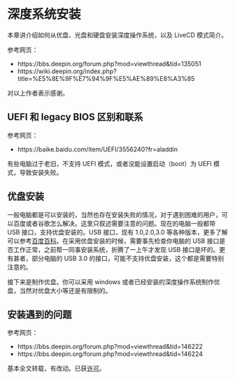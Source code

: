 # 深度系统安装 {#deepin-install}

本章讲介绍如何从优盘、光盘和硬盘安装深度操作系统，以及 LiveCD 模式简介。

参考网页：

+ https://bbs.deepin.org/forum.php?mod=viewthread&tid=135051
+ https://wiki.deepin.org/index.php?title=%E5%8E%9F%E7%94%9F%E5%AE%89%E8%A3%85

对以上作者表示感谢。

## UEFI 和 legacy BIOS 区别和联系

参考网页：

+ https://baike.baidu.com/item/UEFI/3556240?fr=aladdin

有些电脑过于老旧，不支持 UEFI 模式，或者没能设置启动（boot）为 UEFI 模式，导致安装失败。

## 优盘安装

一般电脑都是可以安装的，当然也存在安装失败的情况，对于遇到困难的用户，可以百度或者谷歌怎么解决。这里只叙述需要注意的问题。现在的电脑一般都带 USB 接口，支持优盘安装的。USB 接口，现有 1.0,2.0,3.0 等各种版本，更多了解可以参考[百度百科](https://baike.baidu.com/item/USB%E6%8E%A5%E5%8F%A3/493294?fr=aladdin)。在采用优盘安装的时候，需要事先检查你电脑的 USB 接口是否工作正常，之前帮一同事安装系统，折腾了一上午才发现 USB 接口是坏的。更有甚者，部分电脑的 USB 3.0 的接口，可能不支持优盘安装，这个都是需要特别注意的。

接下来是制作优盘。你可以采用 windows 或者已经安装的深度操作系统制作优盘，当然对优盘大小等还是有限制的。

## 安装遇到的问题

参考网页：

+ https://bbs.deepin.org/forum.php?mod=viewthread&tid=146222
+ https://bbs.deepin.org/forum.php?mod=viewthread&tid=146224

基本全文转载，有改动。已获[许可](https://bbs.deepin.org/forum.php?mod=viewthread&tid=146224&page=1#pid384937)。

